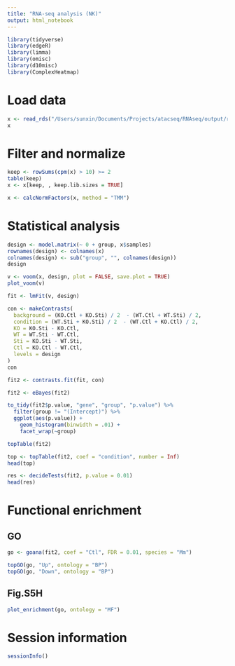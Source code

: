 ```yaml
---
title: "RNA-seq analysis (NK)"
output: html_notebook
---
```


```r
library(tidyverse)
library(edgeR)
library(limma)
library(omisc) 
library(d10misc) 
library(ComplexHeatmap)
```

# Load data

```r
x <- read_rds("/Users/sunxin/Documents/Projects/atacseq/RNAseq/output/rnaseq/dge.rds")
x
```


# Filter and normalize

```r
keep <- rowSums(cpm(x) > 10) >= 2
table(keep)
x <- x[keep, , keep.lib.sizes = TRUE]

x <- calcNormFactors(x, method = "TMM")
```


# Statistical analysis

```r
design <- model.matrix(~ 0 + group, x$samples)
rownames(design) <- colnames(x)
colnames(design) <- sub("group", "", colnames(design))
design
```


```r
v <- voom(x, design, plot = FALSE, save.plot = TRUE)
plot_voom(v)
```


```r
fit <- lmFit(v, design)
```


```r
con <- makeContrasts(
  background = (KO.Ctl + KO.Sti) / 2  - (WT.Ctl + WT.Sti) / 2,
  condition = (WT.Sti + KO.Sti) / 2  - (WT.Ctl + KO.Ctl) / 2,
  KO = KO.Sti - KO.Ctl,
  WT = WT.Sti - WT.Ctl,
  Sti = KO.Sti - WT.Sti,
  Ctl = KO.Ctl - WT.Ctl,
  levels = design
)
con

fit2 <- contrasts.fit(fit, con)

fit2 <- eBayes(fit2)
```


```r
to_tidy(fit2$p.value, "gene", "group", "p.value") %>%
  filter(group != "(Intercept)") %>%
  ggplot(aes(p.value)) +
    geom_histogram(binwidth = .01) + 
    facet_wrap(~group)
```



```r
topTable(fit2)
```


```r
top <- topTable(fit2, coef = "condition", number = Inf)
head(top)
```



```r
res <- decideTests(fit2, p.value = 0.01)
head(res)
```


# Functional enrichment

## GO

```r
go <- goana(fit2, coef = "Ctl", FDR = 0.01, species = "Mm")
```


```r
topGO(go, "Up", ontology = "BP")
topGO(go, "Down", ontology = "BP")
```

## Fig.S5H
```r
plot_enrichment(go, ontology = "MF")
```

# Session information

```r
sessionInfo()
```